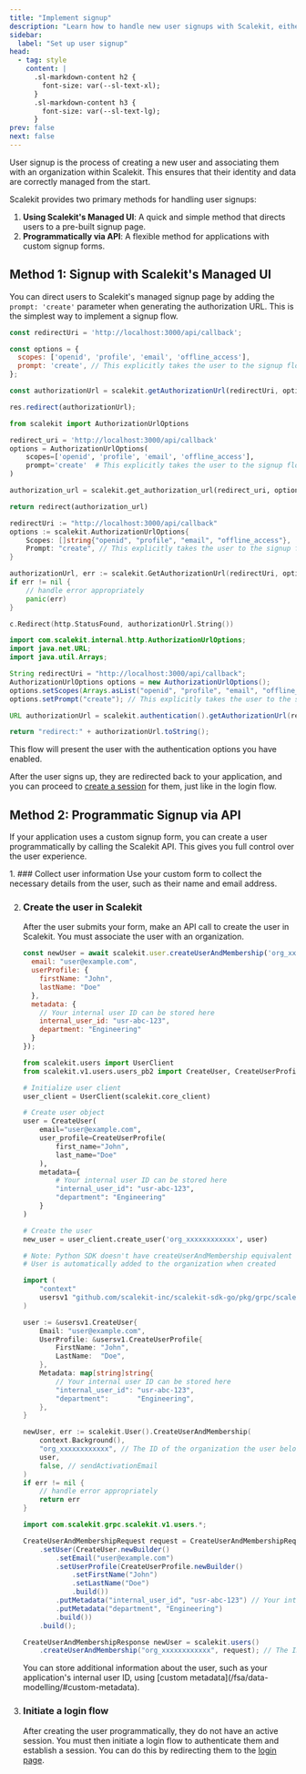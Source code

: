 ```yaml
---
title: "Implement signup"
description: "Learn how to handle new user signups with Scalekit, either through the managed UI or programmatically via API."
sidebar:
  label: "Set up user signup"
head:
  - tag: style
    content: |
      .sl-markdown-content h2 {
        font-size: var(--sl-text-xl);
      }
      .sl-markdown-content h3 {
        font-size: var(--sl-text-lg);
      }
prev: false
next: false
---
```


User signup is the process of creating a new user and associating them with an organization within Scalekit. This ensures that their identity and data are correctly managed from the start.

Scalekit provides two primary methods for handling user signups:
1.  **Using Scalekit's Managed UI**: A quick and simple method that directs users to a pre-built signup page.
2.  **Programmatically via API**: A flexible method for applications with custom signup forms.

## Method 1: Signup with Scalekit's Managed UI

You can direct users to Scalekit's managed signup page by adding the `prompt: 'create'` parameter when generating the authorization URL. This is the simplest way to implement a signup flow.

<Tabs>
<TabItem value="node" label="Node.js">

```javascript title="Express.js" wrap
const redirectUri = 'http://localhost:3000/api/callback';

const options = {
  scopes: ['openid', 'profile', 'email', 'offline_access'],
  prompt: 'create', // This explicitly takes the user to the signup flow
};

const authorizationUrl = scalekit.getAuthorizationUrl(redirectUri, options);

res.redirect(authorizationUrl);
```
</TabItem>
<TabItem value="python" label="Python">

```python title="Flask"
from scalekit import AuthorizationUrlOptions

redirect_uri = 'http://localhost:3000/api/callback'
options = AuthorizationUrlOptions(
    scopes=['openid', 'profile', 'email', 'offline_access'],
    prompt='create'  # This explicitly takes the user to the signup flow
)

authorization_url = scalekit.get_authorization_url(redirect_uri, options)

return redirect(authorization_url)
```
</TabItem>
<TabItem value="go" label="Go">

```go title="Gin"
redirectUri := "http://localhost:3000/api/callback"
options := scalekit.AuthorizationUrlOptions{
    Scopes: []string{"openid", "profile", "email", "offline_access"},
    Prompt: "create", // This explicitly takes the user to the signup flow
}

authorizationUrl, err := scalekit.GetAuthorizationUrl(redirectUri, options)
if err != nil {
    // handle error appropriately
    panic(err)
}

c.Redirect(http.StatusFound, authorizationUrl.String())
```
</TabItem>
<TabItem value="java" label="Java">

```java title="Spring"
import com.scalekit.internal.http.AuthorizationUrlOptions;
import java.net.URL;
import java.util.Arrays;

String redirectUri = "http://localhost:3000/api/callback";
AuthorizationUrlOptions options = new AuthorizationUrlOptions();
options.setScopes(Arrays.asList("openid", "profile", "email", "offline_access"));
options.setPrompt("create"); // This explicitly takes the user to the signup flow

URL authorizationUrl = scalekit.authentication().getAuthorizationUrl(redirectUri, options);

return "redirect:" + authorizationUrl.toString();
```
</TabItem>
</Tabs>

This flow will present the user with the authentication options you have enabled.

<LinkCard
  title="Configure Authentication Methods"
  href="/fsa/guides/auth-methods/"
  description="Enable passwordless, social, or enterprise SSO to customize the signup experience."
/>

After the user signs up, they are redirected back to your application, and you can proceed to [create a session](/fsa/guides/implement-login/#create-a-user-session) for them, just like in the login flow.

## Method 2: Programmatic Signup via API

If your application uses a custom signup form, you can create a user programmatically by calling the Scalekit API. This gives you full control over the user experience.

<Steps>
1. ### Collect user information
   Use your custom form to collect the necessary details from the user, such as their name and email address.

2. ### Create the user in Scalekit
   After the user submits your form, make an API call to create the user in Scalekit. You must associate the user with an organization.

    <Tabs>
    <TabItem value="node" label="Node.js">

    ```javascript wrap
    const newUser = await scalekit.user.createUserAndMembership('org_xxxxxxxxxxxx', {
      email: "user@example.com",
      userProfile: {
        firstName: "John",
        lastName: "Doe"
      },
      metadata: {
        // Your internal user ID can be stored here
        internal_user_id: "usr-abc-123",
        department: "Engineering"
      }
    });
    ```
    </TabItem>
    <TabItem value="python" label="Python">

    ```python
    from scalekit.users import UserClient
    from scalekit.v1.users.users_pb2 import CreateUser, CreateUserProfile

    # Initialize user client
    user_client = UserClient(scalekit.core_client)

    # Create user object
    user = CreateUser(
        email="user@example.com",
        user_profile=CreateUserProfile(
            first_name="John",
            last_name="Doe"
        ),
        metadata={
            # Your internal user ID can be stored here
            "internal_user_id": "usr-abc-123",
            "department": "Engineering"
        }
    )

    # Create the user
    new_user = user_client.create_user('org_xxxxxxxxxxxx', user)

    # Note: Python SDK doesn't have createUserAndMembership equivalent
    # User is automatically added to the organization when created
    ```
    </TabItem>
    <TabItem value="go" label="Go">

    ```go
    import (
        "context"
        usersv1 "github.com/scalekit-inc/scalekit-sdk-go/pkg/grpc/scalekit/v1/users"
    )

    user := &usersv1.CreateUser{
        Email: "user@example.com",
        UserProfile: &usersv1.CreateUserProfile{
            FirstName: "John",
            LastName:  "Doe",
        },
        Metadata: map[string]string{
            // Your internal user ID can be stored here
            "internal_user_id": "usr-abc-123",
            "department":       "Engineering",
        },
    }

    newUser, err := scalekit.User().CreateUserAndMembership(
        context.Background(),
        "org_xxxxxxxxxxxx", // The ID of the organization the user belongs to
        user,
        false, // sendActivationEmail
    )
    if err != nil {
        // handle error appropriately
        return err
    }
    ```
    </TabItem>
    <TabItem value="java" label="Java">

    ```java
    import com.scalekit.grpc.scalekit.v1.users.*;

    CreateUserAndMembershipRequest request = CreateUserAndMembershipRequest.newBuilder()
        .setUser(CreateUser.newBuilder()
            .setEmail("user@example.com")
            .setUserProfile(CreateUserProfile.newBuilder()
                .setFirstName("John")
                .setLastName("Doe")
                .build())
            .putMetadata("internal_user_id", "usr-abc-123") // Your internal user ID can be stored here
            .putMetadata("department", "Engineering")
            .build())
        .build();

    CreateUserAndMembershipResponse newUser = scalekit.users()
        .createUserAndMembership("org_xxxxxxxxxxxx", request); // The ID of the organization the user belongs to
    ```
    </TabItem>
    </Tabs>

    <Aside type="note">
    You can store additional information about the user, such as your application's internal user ID, using [custom metadata](/fsa/data-modelling/#custom-metadata).
    </Aside>

3. ### Initiate a login flow
    After creating the user programmatically, they do not have an active session. You must then initiate a login flow to authenticate them and establish a session. You can do this by redirecting them to the [login page](/fsa/guides/implement-login/#redirect-to-the-login-page).

</Steps>